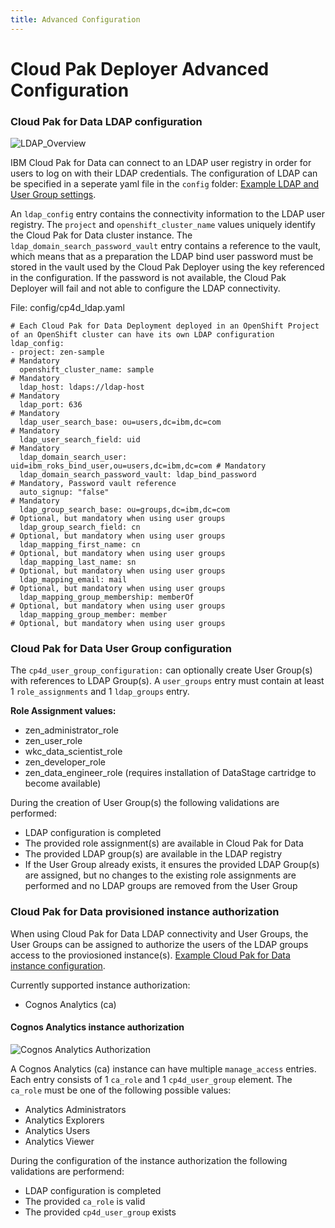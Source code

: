 ```yaml
---
title: Advanced Configuration
---
```


# Cloud Pak Deployer Advanced Configuration

### Cloud Pak for Data LDAP configuration

![LDAP_Overview](ldap_user_groups.png "LDAP connection and User Groups")

IBM Cloud Pak for Data can connect to an LDAP user registry in order for users to log on with their LDAP credentials. The configuration of LDAP can be specified in a seperate yaml file in the `config` folder:  [Example LDAP and User Group settings](/cpd-design/objects/ldap_user_groups).

An `ldap_config` entry contains the connectivity information to the LDAP user registry. The `project` and `openshift_cluster_name` values uniquely identify the Cloud Pak for Data cluster instance.
The `ldap_domain_search_password_vault` entry contains a reference to the vault, which means that as a preparation the LDAP bind user password must be stored in the vault used by the Cloud Pak Deployer using the key referenced in the configuration. 
If the password is not available, the Cloud Pak Deployer will fail and not able to configure the LDAP connectivity.

File: config/cp4d_ldap.yaml

```
# Each Cloud Pak for Data Deployment deployed in an OpenShift Project of an OpenShift cluster can have its own LDAP configuration
ldap_config:
- project: zen-sample                                                    # Mandatory
  openshift_cluster_name: sample                                         # Mandatory
  ldap_host: ldaps://ldap-host                                           # Mandatory
  ldap_port: 636                                                         # Mandatory
  ldap_user_search_base: ou=users,dc=ibm,dc=com                          # Mandatory
  ldap_user_search_field: uid                                            # Mandatory
  ldap_domain_search_user: uid=ibm_roks_bind_user,ou=users,dc=ibm,dc=com # Mandatory
  ldap_domain_search_password_vault: ldap_bind_password                  # Mandatory, Password vault reference
  auto_signup: "false"                                                   # Mandatory
  ldap_group_search_base: ou=groups,dc=ibm,dc=com                        # Optional, but mandatory when using user groups
  ldap_group_search_field: cn                                            # Optional, but mandatory when using user groups
  ldap_mapping_first_name: cn                                            # Optional, but mandatory when using user groups
  ldap_mapping_last_name: sn                                             # Optional, but mandatory when using user groups
  ldap_mapping_email: mail                                               # Optional, but mandatory when using user groups
  ldap_mapping_group_membership: memberOf                                # Optional, but mandatory when using user groups
  ldap_mapping_group_member: member                                      # Optional, but mandatory when using user groups
```

### Cloud Pak for Data User Group configuration
The `cp4d_user_group_configuration:` can optionally create User Group(s) with references to LDAP Group(s). A `user_groups` entry must contain at least 1 `role_assignments` and 1 `ldap_groups` entry.

**Role Assignment values:**
- zen_administrator_role
- zen_user_role
- wkc_data_scientist_role
- zen_developer_role
- zen_data_engineer_role (requires installation of DataStage cartridge to become available)

During the creation of User Group(s) the following validations are performed:
- LDAP configuration is completed
- The provided role assignment(s) are available in Cloud Pak for Data
- The provided LDAP group(s) are available in the LDAP registry
- If the User Group already exists, it ensures the provided LDAP Group(s) are assigned, but no changes to the existing role assignments are performed and no LDAP groups are removed from the User Group

### Cloud Pak for Data provisioned instance authorization
When using Cloud Pak for Data LDAP connectivity and User Groups, the User Groups can be assigned to authorize the users of the LDAP groups access to the proviosioned instance(s).
[Example Cloud Pak for Data instance configuration](/cpd-design/objects/cp4d_instance_configuration).

Currently supported instance authorization:  
- Cognos Analytics (ca)

#### Cognos Analytics instance authorization

![Cognos Analytics Authorization](cognos_authorization.png "Cognos Analytics Authorization")

A Cognos Analytics (ca) instance can have multiple `manage_access` entries. Each entry consists of 1 `ca_role` and 1 `cp4d_user_group` element. 
The `ca_role` must be one of the following possible values:
- Analytics Administrators
- Analytics Explorers
- Analytics Users 
- Analytics Viewer

During the configuration of the instance authorization the following validations are performend:
- LDAP configuration is completed
- The provided `ca_role` is valid
- The provided `cp4d_user_group` exists
